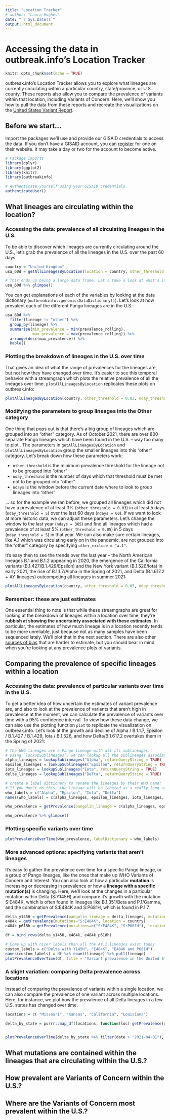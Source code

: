 ```yaml
---
title: "Location Tracker"
# author: "Laura Hughes"
date: "`r Sys.Date()`"
output: html_document
---
```

# Accessing the data in outbreak.info's Location Tracker
```r
knitr::opts_chunk$set(echo = TRUE)
```
outbreak.info's Location Tracker allows you to explore what lineages are
currently circulating within a particular country, state/province, or U.S. county.
These reports also allow you to compare the prevalence of variants within that
location, including Variants of Concern. Here, we'll show you how to pull the
data from these reports and recreate the
visualizations on the [United States Variant Report](https://outbreak.info/location-reports?loc=USA).

## Before we start...
Import the packages we'll use and provide our GISAID credentials to access the data.
If you don't have a GISAID account, you can [register](https://www.gisaid.org/registration/register/)
for one on their website. It may take a day or two for the account to become active.
```r
# Package imports
library(dplyr)
library(ggplot2)
library(knitr)
library(outbreakinfo)
```

```r
# Authenticate yourself using your GISAID credentials.
authenticateUser()
```


## What lineages are circulating within the location?
### Accessing the data: prevalence of all circulating lineages in the U.S.
To be able to discover which lineages are currently circulating around the U.S.,
let's grab the prevalence of all the lineages in the U.S. over the past 60 days.
```r
country = "United Kingdom"
usa_60d = getAllLineagesByLocation(location = country, other_threshold = 0.03, nday_threshold = 5, ndays = 60)
```

``` r
# This ends up being a large data frame. Let's take a look at what's inside:
usa_60d %>% glimpse()
```

You can get explanations of each of the variables by looking at the data dictionary (`outbreakinfo::genomicsDataDictionary()`). Let's look at how prevalent each of the different Pango lineages are in the U.S.:
``` r

usa_60d %>%
  filter(lineage != "other") %>%
  group_by(lineage) %>%
  summarise(min_prevalence = min(prevalence_rolling),
            max_prevalence = max(prevalence_rolling)) %>%
  arrange(desc(max_prevalence)) %>%
  kable()
```

### Plotting the breakdown of lineages in the U.S. over time
That gives an idea of what the range of prevalences for the lineages are, but not how they have changed over time. It's easier to see this temporal behavior with a streamgraph
which plots the relative prevalence of all the lineages over time. `plotAllLineagesByLocation` replicates these plots on outbreak.info:
```r
plotAllLineagesByLocation(country, other_threshold = 0.03, nday_threshold = 5, ndays = 60)
```


### Modifying the parameters to group lineages into the Other category
One thing that pops out is that there's a big group of lineages which are grouped into an "other"
category. As of October 2021, there are over 800 separate Pango lineages which have been found in the U.S. --
way too many to plot . The parameters in `getAllLineagesByLocation` and `plotAllLineagesByLocation` group
the smaller lineages into this "other" category. Let's break down how these parameters work:

- `other_threshold` is the minimum prevalence threshold for the lineage not to be grouped into "other"
- `nday_threshold` is the number of days which that threshold must be met not to be grouped into "other"
- `ndays` is the window before the current date where to look to group lineages into "other"

... so for the example we ran before, we grouped all lineages which did not have a prevalence of at least 3%
(`other_threshold = 0.03`) in at least 5 days (`nday_threshold = 5`) over the last 60 days (`ndays = 60`). If we want to look at more historic data, we can adjust these parameters. Let's change the window to the last year (`ndays = 365`) and find all lineages which had a prevalence of at least 5% (`other_threshold = 0.05`) in 5 days (`nday_threshold = 5`) in that year. We can also make sure certain lineages, like A.1 which was circulating early on in the pandemic, are not grouped into the "other" category by specifying `other_exclude = "a.1"`.

It's easy then to see the trends over the last year -- the North American lineages B.1 and B.1.2 appearing in 2020, the emergence of the California variants (B.1.427/B.1.429/Epsilon) and the New York variant (B.1.526/Iota) in early 2021, the rise of B.1.1.7/Alpha in the Spring of 2021, and Delta (B.1.617.2 + AY-lineages) outcompeting all lineages in summer 2021:
```r
plotAllLineagesByLocation(country, other_threshold = 0.05, nday_threshold = 5, ndays = 365, other_exclude = "a.1")
```

###  Remember: these are just estimates
One essential thing to note is that while these streamgraphs are great for looking at the breakdown
of lineages within a location over time, they're **rubbish at showing the uncertainty associated with these
estimates**. In particular, the estimates of how much lineage is in a location recently tends to be more
unreliable, just because not as many samples have been sequenced lately. We'll plot that in the next section.
There are also other [sources of bias](https://outbreak.info/situation-reports/caveats) that are harder to estimate, but you should bear in mind when you're looking at any prevalence plots of variants.

## Comparing the prevalence of specific lineages within a location
### Accessing the data: prevalence of particular variants over time in the U.S.
To get a better idea of how uncertain the estimates of variant prevalence are, and also to look at the prevalence of variants that aren't high in prevalence at the moment, we can calculate the prevalence of variants over time with a 95% confidence interval. To view how these data change, we can also use the plotting function `plot` to replicate the visualization on outbreak.info. Let's look at the growth and decline of Alpha / B.1.1.7, Episilon / B.1.427 / B.1.429, Iota / B.1.526, and how Delta/B.1.617.2 overtakes them in the Spring of 2021:
```r
# The WHO lineages are a Pango lineage with all its sublineages.
# Using `lookupSublineages`, we can lookup all the sublineages associated with the WHO designated sequence, according to the most recent classifications from the Pango team.
alpha_lineages = lookupSublineages("Alpha", returnQueryString = TRUE)
epsilon_lineages = lookupSublineages("Epsilon", returnQueryString = TRUE)
iota_lineages = lookupSublineages("Iota", returnQueryString = TRUE)
delta_lineages = lookupSublineages("Delta", returnQueryString = TRUE)

# create a label dictionary to rename the lineages by their WHO name:
# If you don't do this, the lineage will be labeled as a really long name of all the Pango lineages like "B.1.617.2 OR AY.1 OR AY.2 ...)"
who_labels = c("Alpha", "Epsilon", "Iota", "Delta")
names(who_labels) = c(alpha_lineages, epsilon_lineages, iota_lineages, delta_lineages)

who_prevalence = getPrevalence(pangolin_lineage = c(alpha_lineages, epsilon_lineages, iota_lineages, delta_lineages), location = country)

who_prevalence %>% glimpse()
```

### Plotting specific variants over time
```r
plotPrevalenceOverTime(who_prevalence, labelDictionary = who_labels)
```

### More advanced options: specifying variants that aren't lineages
It's easy to gather the prevalence over time for a specific Pango lineage, or a group of Pango lineages, like the ones that make up WHO Variants of Concern and Interest. You can also look at how a particular **mutation** is increasing or decreasing in prevalence or how a **lineage with a specific mutation(s)** is changing. Here, we'll look at the changes in a particular mutation within Delta (S:Y145H) and compare it's growth with the mutation S:E484K, which is often found in lineages like B.1.351/Beta and P.1/Gamma, and the combination of S:E484K and S:P681H, which is found in P.1.7.
```r
delta_y145H = getPrevalence(pangolin_lineage = delta_lineages, mutations="S:Y145H", location = country)
e484k = getPrevalence(mutations="S:E484K", location = country)
e484k_p618h = getPrevalence(mutations=c("S:E484K", "S:P681H"), location = country)

df = bind_rows(delta_y145H, e484k, e484k_p618h)

# Come up with nicer labels than all the AY.1 lineages exist today
custom_labels = c("Delta with Y145H", "E484K", "E484K and P681H")
names(custom_labels) = df %>% count(lineage) %>% pull(lineage)
plotPrevalenceOverTime(df, title = "Variant prevalence in the United States", labelDictionary = custom_labels)
```

### A slight variation: comparing Delta prevalence across locations
Instead of comparing the prevalence of variants within a single location, we can also compare the prevalence of one variant across multiple locations. Here, for instance, we plot how the prevalence of all Delta lineages in a few U.S. states has changed over time.
```r
locations = c( "Missouri", "Kansas", "California", "Louisiana")

delta_by_state = purrr::map_df(locations, function(loc) getPrevalence(pangolin_lineage = delta_lineages, location = loc))


plotPrevalenceOverTime(delta_by_state %>% filter(date > "2021-04-01"), colorVar = "location", title = "Delta prevalence across locations") 
```


## What mutations are contained within the lineages that are circulating within the U.S.?

## How prevalent are Variants of Concern within the U.S.?

## Where are the Variants of Concern most prevalent within the U.S.?
